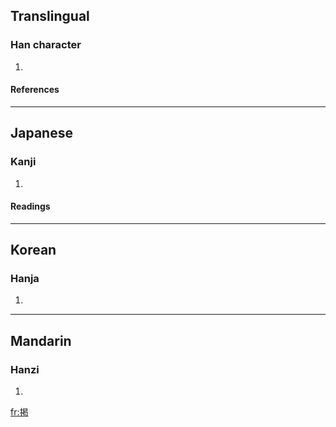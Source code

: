 {{see|揭}}

==Translingual==
===Han character===
{{Han char|rn=64|rad=手|as=09|sn=12|four=|canj=手日心心 (QAPP), X手日心心 (XQAPP)}}
# {{defn|Han|sort=手09}}
====References====
{{Han ref|kx=0440.181|dkj=12311|dj=0795.040|hdz=31897.031|uh=63B2|ud=25522}}
----
==Japanese==
===Kanji===
{{ja-kanji|grade=|rs=手09}}
# {{defn|Japanese}} 
====Readings====
{{ja-readings|on=[[けい]] (kei), [[けつ]] (ketsu)|kun=[[かかげる]] (kakageru)}}
----
==Korean==
===Hanja===
{{ko-hanja|hangeul=[[게]], [[갈]]|eumhun=|rv=ge, gal|mr=ke, kal|y=key, kal}}
# {{defn|Korean}}
----
==Mandarin==
===Hanzi===
{{cmn-hanzi|pin=[[jiē]] (jie1), [[qì]] (qi4)|wg=chieh<sup>1</sup>, ch'i<sup>4</sup>}}
# {{defn|Mandarin}}

[[fr:掲]]